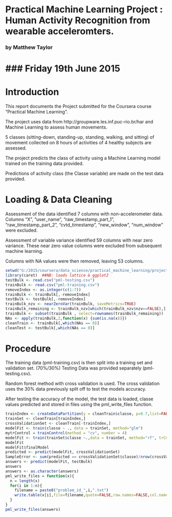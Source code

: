 # Practical Machine Learning Project : Human Activity Recognition from wearable acceleromters.
### by Matthew Taylor
### Friday 19th June 2015
==================================================================================================
# Introduction

This report documents the Project submitted for the Coursera course "Practical Machine Learning".

The project uses data from http://groupware.les.inf.puc-rio.br/har and Machine Learning to assess human movements.

5 classes (sitting-down, standing-up, standing, walking, and sitting) of movement collected on 8 hours of activities of 4 healthy subjects are assessed.

The project predicts the class of activity using a Machine Learning model trained on the training data provided. 

Predictions of activity class (the Classe variable) are made on the test data provided.

# Loading & Data Cleaning

Assessment of the data identified 7 columns with non-accelerometer data. Columns “X”, “user_name”, “raw_timestamp_part_1”, “raw_timestamp_part_2”, “cvtd_timestamp”, “new_window”, “num_window” were excluded.

Assessment of variable variance identified 59 columns with near zero variance. These near zero value columns were excluded from subsequent machine learning.

Columns with NA values were then removed, leaving 53 columns.

```r
setwd("G:/2015/coursera/data_science/practical_machine_learning/project")
library(caret)  ##NB: loads lattice & ggplot2
testBulk <- read.csv("pml-testing.csv")
trainBulk <- read.csv("pml-training.csv")
removeIndex <- as.integer(c(1:7))
trainBulk <- trainBulk[,-removeIndex]
testBulk <- testBulk[,-removeIndex]
trainBulk_nzv <- nearZeroVar(trainBulk, saveMetrics=TRUE)
trainBulk_remaining <- trainBulk_nzv[which(trainBulk_nzv$nzv==FALSE),]
trainBulk <- subset(trainBulk , select=rownames(trainBulk_remaining))
NAs <- apply(trainBulk,2,function(x) {sum(is.na(x))}) 
cleanTrain <- trainBulk[,which(NAs == 0)]
cleanTest <- testBulk[,which(NAs == 0)]
```

# Procedure

The training data (pml-training.csv) is then split into a training set and validation set. (70%/30%) Testing Data was provided separately (pml-testing.csv).

Random forest method with cross validation is used. The cross validation uses the 30% data previously split off to test the models accuracy.

After testing the accuracy of the model, the test data is loaded, classe values predicted and stored in files using the pml_write_files function.

```r
trainIndex <- createDataPartition(y = cleanTrain$classe, p=0.7,list=FALSE)
trainSet <- cleanTrain[trainIndex,]
crossValidationSet <- cleanTrain[-trainIndex,]
modelFit <- train(classe ~ ., data = trainSet, method="glm")
mytrControl = trainControl(method = "cv", number = 4)
modelFit <- train(trainSet$classe ~.,data = trainSet, method="rf", trControl = mytrControl)
modelFit
modelFit$finalModel
predicted <- predict(modelFit, crossValidationSet)
SampleError <- sum(predicted == crossValidationSet$classe)/nrow(crossValidationSet)
answers <- predict(modelFit, testBulk)
answers
answers <- as.character(answers)
pml_write_files = function(x){
  n = length(x)
  for(i in 1:n){
    filename = paste0("problem_id_",i,".txt")
    write.table(x[i],file=filename,quote=FALSE,row.names=FALSE,col.names=FALSE)
  }
}
pml_write_files(answers)
```












